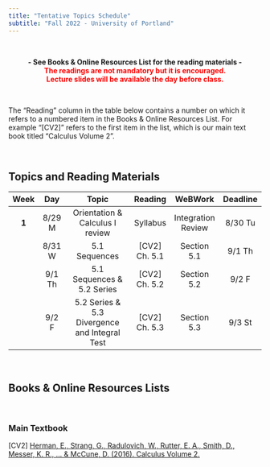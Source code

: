 ```yaml
---
title: "Tentative Topics Schedule"
subtitle: "Fall 2022 - University of Portland"
---
```


<br>

<center>**- See Books & Online Resources List for the reading materials -**</center>
<center><span style="color:red">**The readings are not mandatory but it is encouraged.**</span></center>
<center><span style="color:red">**Lecture slides will be available the day before class.**</span></center>

<br>

The "Reading" column in the table below contains a number on which it refers to a numbered item in the Books & Online Resources List. For example "[CV2]" refers to the first item in the list, which is our main text book titled "Calculus Volume 2". 

<br>

## **Topics and Reading Materials**

| **Week** | **Day** |                    **Topic**                   |  **Reading**  |     **WeBWork**    | **Deadline** |
|:--------:|:-------:|:----------------------------------------------:|:-------------:|:------------------:|:------------:|
|   **1**  |  8/29 M |        Orientation \& Calculus I review        |    Syllabus   | Integration Review |    8/30 Tu   |
|          |  8/31 W |                  5.1 Sequences                 | [CV2] Ch. 5.1 |     Section 5.1    |    9/1 Th    |
|          |  9/1 Th |           5.1 Sequences \& 5.2 Series          | [CV2] Ch. 5.2 |     Section 5.2    |     9/2 F    |
|          |  9/2 F  | 5.2 Series \& 5.3 Divergence and Integral Test | [CV2] Ch. 5.3 |     Section 5.3    |    9/3 St    |

<br>

## **Books & Online Resources Lists**

<br>

### Main Textbook

[CV2]   [Herman, E., Strang, G., Radulovich, W., Rutter, E. A., Smith, D., Messer, K. R., ... & McCune, D. (2016). Calculus Volume 2.](https://openstax.org/books/calculus-volume-2/pages/preface){target="_blank"}

<br>
